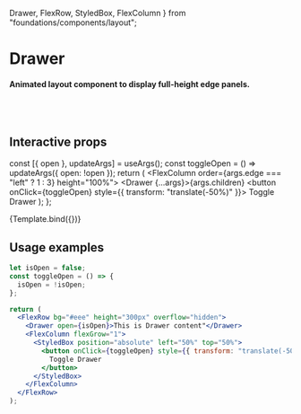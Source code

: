   Drawer,
  FlexRow,
  StyledBox,
  FlexColumn
} from "foundations/components/layout";

<Meta title="Basic Layout/Drawer" component={Drawer} />

# Drawer

#### Animated layout component to display full-height edge panels.

<br />
<br />

## Interactive props

  const [{ open }, updateArgs] = useArgs();
  const toggleOpen = () => updateArgs({ open: !open });
  return (
    <FlexRow bg="#eee" height="300px" overflow="hidden">
      <FlexColumn order={args.edge === "left" ? 1 : 3} height="100%">
        <Drawer {...args}>{args.children}</Drawer>
      </FlexColumn>
      <FlexColumn flexGrow="1" order="2">
        <StyledBox position="absolute" left="50%" top="50%">
          <button onClick={toggleOpen} style={{ transform: "translate(-50%)" }}>
            Toggle Drawer
          </button>
        </StyledBox>
      </FlexColumn>
    </FlexRow>
  );
};

<Canvas>
  <Story
    name="Default"
    args={{ open: false, children: "This is Drawer content" }}
  >
    {Template.bind({})}
  </Story>
</Canvas>

<ArgsTable story="Default" />

## Usage examples

```jsx
let isOpen = false;
const toggleOpen = () => {
  isOpen = !isOpen;
};

return (
  <FlexRow bg="#eee" height="300px" overflow="hidden">
    <Drawer open={isOpen}>This is Drawer content"</Drawer>
    <FlexColumn flexGrow="1">
      <StyledBox position="absolute" left="50%" top="50%">
        <button onClick={toggleOpen} style={{ transform: "translate(-50%)" }}>
          Toggle Drawer
        </button>
      </StyledBox>
    </FlexColumn>
  </FlexRow>
);
```
